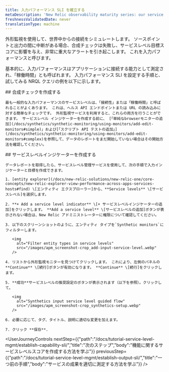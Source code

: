 ```yaml
---
title: 入力パフォーマンス SLI を確立する
metaDescription: 'New Relic observability maturity series: our service level management guide shows you how to easily measure and communicate the overall health, performance, and quality of your digital products and services to all stakeholders.'
freshnessValidatedDate: never
translationType: machine
---
```


外形監視を使用して、世界中からの接続をシミュレートします。 ソースポイントと出力の間に中断がある場合、合成チェックは失敗し、サービスレベル目標スコアに影響を与え、非常に重大なアラートを引き起こします。 これを入力パフォーマンスと呼びます。

基本的に、入力パフォーマンスはアプリケーションに接続する能力として測定され、「稼働時間」とも呼ばれます。 入力パフォーマンス SLI を設定する手順と、試してみる NRQL クエリの例を以下に示します。

<Steps>
  <Step>
    ## 合成チェックを作成する

    最も一般的な入力パフォーマンスのサービスレベルは、「接続性」または「稼働時間」と呼ばれることがよくあります。 これは、ヘルス API エンドポイントまたは URL の読み込みに対する簡単なチェックです。 外形監視サービスを利用すると、これらの両方を行うことができます。 サービスレベル インジケーターを作成する前に、 [「単純なbrowserモニターの追加](/docs/synthetics/synthetic-monitoring/using-monitors/add-edit-monitors#simple)」および[「スクリプト API テストの追加」](/docs/synthetics/synthetic-monitoring/using-monitors/add-edit-monitors#complex)を参照して、データのレポートをまだ開始していない場合はその開始方法を確認してください。
  </Step>

  <Step>
    ## サービスレベルインジケーターを作成する

    データレポートを取得したら、サービスレベル管理サービスを使用して、次の手順で入力インジケーターと目標を作成できます。

    1. [entity explorer](/docs/new-relic-solutions/new-relic-one/core-concepts/new-relic-explorer-view-performance-across-apps-services-hosts#find) \[エンティティ エクスプローラー]から、**Service levels** \[サービスレベル]を選択します。

    2. **+ Add a service level indicator** \[+ サービスレベルインジケーターの追加]をクリックします。 **Add a service level** \[サービスレベルの追加]ボタンが表示されない場合は、New Relic アドミニストレーターに権限について確認してください。

    3. 以下のスクリーンショットのように、エンティティ タイプを`Synthetic monitors`にフィルターします。

       <img
         alt="Filter entity types in service levels"
         src="/images/apm_screenshot-crop_add-input-service-level.webp"
       />

    4. リストから外形監視モニターを見つけてクリックします。 これにより、左側のパネルの**Continue** \[続行]ボタンが有効になります。 **Continue** \[続行]をクリックします。

    5. **成功**サービスレベルの推奨設定のボタンが表示されます（以下を参照）。クリックして。

       <img
         alt="Synthetics input service level guided flow"
         src="/images/apm_screenshot-crop_synthetics-setup.webp"
       />

    6. 必要に応じて、タグ、タイトル、説明に適切な変更を加えます。

    7. クリック **保存**.
  </Step>
</Steps>

<UserJourneyControls
  nextStep={{"path":"/docs/tutorial-service-level-mgmt/establish-capability-sli/","title":"次のステップ","body":"機能に関するサービスレベルスコアを作成する方法を学ぶ"}}
  previousStep={{"path":"/docs/tutorial-service-level-mgmt/establish-output-sli/","title":"一つ前の手順","body":"サービスの成果を適切に測定する方法を学ぶ"}}
/>
